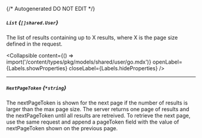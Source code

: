 {/* Autogenerated DO NOT EDIT  */}

##### `List` *{`[]shared.User`}*
The list of results containing up to X results, where X is the page size defined in the request.

<Collapsible content={() => import('/content/types/pkg/models/shared/user/go.mdx')} openLabel={Labels.showProperties} closeLabel={Labels.hideProperties} />


---
##### `NextPageToken` *{`*string`}*
The nextPageToken is shown for the next page if the number of results is larger than the max page size.
 The server returns one page of results and the nextPageToken until all results are retreived.
 To retrieve the next page, use the same request and append a pageToken field with the value of nextPageToken shown on the previous page.


